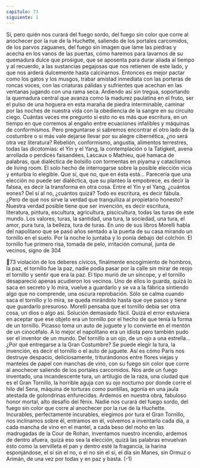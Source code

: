 ```yaml
---
capitulo: 73
siguiente: 1
---
```


Sí, pero quién nos curará del fuego sordo, del fuego sin color que corre al
anochecer por la rue de la Huchette, saliendo de los portales carcomidos, de los
parvos zaguanes, del fuego sin imagen que lame las piedras y acecha en los
vanos de las puertas, cómo haremos para lavarnos de su quemadura dulce que
prosigue, que se aposenta para durar aliada al tiempo y al recuerdo, a las
sustancias pegajosas que nos retienen de este lado, y que nos arderá dulcemente
hasta calcinarnos. Entonces es mejor pactar como los gatos y los musgos, trabar
amistad inmediata con las porteras de roncas voces, con las criaturas pálidas y
sufrientes que acechan en las ventanas jugando con una rama seca. Ardiendo así
sin tregua, soportando la quemadura central que avanza como la madurez
paulatina en el fruto, ser el pulso de una hoguera en esta maraña de piedra
interminable, caminar por las noches de nuestra vida con la obediencia de la
sangre en su circuito ciego.
Cuántas veces me pregunto si esto no es más que escritura, en un tiempo en
que corremos al engaño entre ecuaciones infalibles y máquinas de conformismos.
Pero preguntarse si sabremos encontrar el otro lado de la costumbre o si más
vale dejarse llevar por su alegre cibernética, ¿no será otra vez literatura?
Rebelión, conformismo, angustia, alimentos terrestres, todas las dicotomías: el
Yin y el Yang, la contemplación o la Tatigkeit, avena arrollada o perdices
faisandées, Lascaux o Mathieu, qué hamaca de palabras, qué dialéctica de bolsillo
con tormentas en piyama y cataclismos de living room. El solo hecho de
interrogarse sobre la posible elección vicia y enturbia lo elegible. Que sí, que no,
que en ésta está... Parecería que una elección no puede ser dialéctica, que su
planteo la empobrece, es decir la falsea, es decir la transforma en otra cosa. Entre
el Yin y el Yang, ¿cuántos eones? Del sí al no, ¿cuántos quizá? Todo es escritura,
es decir fábula. ¿Pero de qué nos sirve la verdad que tranquiliza al propietario
honesto? Nuestra verdad posible tiene que ser invención, es decir escritura,
literatura, pintura, escultura, agricultura, piscicultura, todas las turas de este
mundo. Los valores, turas, la santidad, una tura, la sociedad, una tura, el amor,
pura tura, la belleza, tura de turas. En uno de sus libros Morelli habla del
napolitano que se pasó años sentado a la puerta de su casa mirando un tornillo
en el suelo. Por la noche lo juntaba y lo ponía debajo del colchón. El tornillo fue
primero risa, tomada de pelo, irritación comunal, junta de vecinos, signo de
304

73
violación de los deberes cívicos, finalmente encogimiento de hombros, la paz, el
tornillo fue la paz, nadie podía pasar por la calle sin mirar de reojo el tornillo y
sentir que era la paz. El tipo murió de un síncope, y el tornillo desapareció
apenas acudieron los vecinos. Uno de ellos lo guarda, quizá lo saca en secreto y
lo mira, vuelve a guardarlo y se va a la fábrica sintiendo algo que no comprende,
una oscura reprobación. Sólo se calma cuando saca el tornillo y lo mira, se queda
mirándolo hasta que oye pasos y tiene que guardarlo presuroso. Morelli pensaba
que el tornillo debía ser otra cosa, un dios o algo así. Solución demasiado fácil.
Quizá el error estuviera en aceptar que ese objeto era un tornillo por el hecho de
que tenía la forma de un tornillo. Picasso toma un auto de juguete y lo convierte
en el mentón de un cinocéfalo. A lo mejor el napolitano era un idiota pero
también pudo ser el inventor de un mundo. Del tornillo a un ojo, de un ojo a una
estrella... ¿Por qué entregarse a la Gran Costumbre? Se puede elegir la tura, la
invención, es decir el tornillo o el auto de juguete. Así es cómo París nos destruye
despacio, deliciosamente, triturándonos entre flores viejas y manteles de papel
con manchas de vino, con su fuego sin color que corre al anochecer saliendo de
los portales carcomidos. Nos arde un fuego inventado, una incandescente tura,
un artilugio de la raza, una ciudad que es el Gran Tornillo, la horrible aguja con
su ojo nocturno por donde corre el hilo del Sena, máquina de torturas como
puntillas, agonía en una jaula atestada de golondrinas enfurecidas. Ardemos en
nuestra obra, fabuloso honor mortal, alto desafío del fénix. Nadie nos curará del
fuego sordo, del fuego sin color que corre al anochecer por la rue de la Huchette.
Incurables, perfectamente incurables, elegimos por tura el Gran Tornillo, nos
inclinamos sobre él, entramos en él, volvemos a inventarlo cada día, a cada
mancha de vino en el mantel, a cada beso del moho en las madrugadas de la
Cour de Rohan, inventamos nuestro incendio, ardemos de dentro afuera, quizá
eso sea la elección, quizá las palabras envuelvan esto como la servilleta el pan y
dentro esté la fragancia, la harina esponjándose, el sí sin el no, o el no sin el sí, el
día sin Manes, sin Ormuz o Arimán, de una vez por todas y en paz y basta.
(-1)
